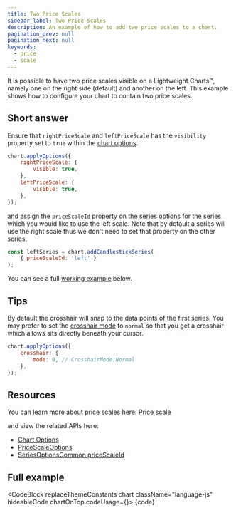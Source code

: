 ```yaml
---
title: Two Price Scales
sidebar_label: Two Price Scales
description: An example of how to add two price scales to a chart.
pagination_prev: null
pagination_next: null
keywords:
  - price
  - scale
---
```


It is possible to have two price scales visible on a Lightweight Charts™,
namely one on the right side (default) and another on the left. This example
shows how to configure your chart to contain two price scales.

## Short answer

Ensure that `rightPriceScale` and `leftPriceScale` has the `visibility` property
set to `true` within the [chart options](/docs/api/interfaces/ChartOptionsBase#leftpricescale).

```js
chart.applyOptions({
    rightPriceScale: {
        visible: true,
    },
    leftPriceScale: {
        visible: true,
    },
});
```

and assign the `priceScaleId` property on the [series options](/docs/api/interfaces/SeriesOptionsCommon#pricescaleid)
for the series which you would like to use the left scale. Note that by default a
series will use the right scale thus we don't need to set that property on the other series.

```js
const leftSeries = chart.addCandlestickSeries(
    { priceScaleId: 'left' }
);
```

You can see a full [working example](#full-example) below.

## Tips

By default the crosshair will snap to the data points of the first series.
You may prefer to set the [crosshair mode](/docs/api/enums/CrosshairMode) to
`normal` so that you get a crosshair which allows sits directly beneath your cursor.

```js
chart.applyOptions({
    crosshair: {
        mode: 0, // CrosshairMode.Normal
    },
});
```

## Resources

You can learn more about price scales here: [Price scale](/docs/price-scale)

and view the related APIs here:
- [Chart Options](/docs/api/interfaces/ChartOptionsBase#leftpricescale)
- [PriceScaleOptions](/docs/api/interfaces/PriceScaleOptions)
- [SeriesOptionsCommon priceScaleId](/docs/api/interfaces/SeriesOptionsCommon#pricescaleid)

## Full example


<CodeBlock replaceThemeConstants chart className="language-js" hideableCode chartOnTop codeUsage={<UsageGuidePartial />}>
    {code}
</CodeBlock>
